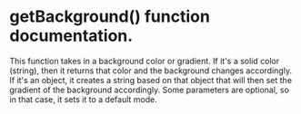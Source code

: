 # getBackground() function documentation.

This function takes in a background color or gradient. If it's a solid color (string), then it returns that color and the background changes accordingly.
If it's an object, it creates a string based on that object that will then set the gradient of the background accordingly.
Some parameters are optional, so in that case, it sets it to a default mode.
